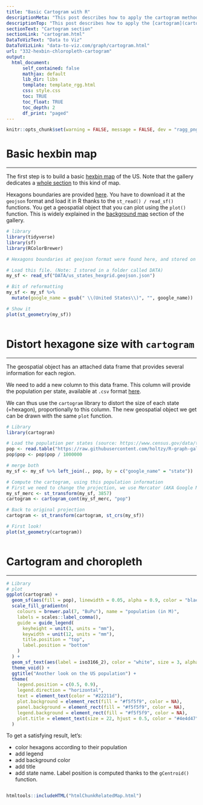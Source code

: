 ```yaml
---
title: "Basic Cartogram with R"
descriptionMeta: "This post describes how to apply the cartogram method to a hexbin map. Each region is represented as a hexagon which size is distorted according to a numeric variable. Reproducible R code provided."
descriptionTop: "This post describes how to apply the [cartogram](cartogram.html) method to a [hexbin map](hexbin-map). Each region is represented as a hexagon which size is distorted according to a numeric variable. It uses the `cartogram` package."
sectionText: "Cartogram section"
sectionLink: "cartogram.html"
DataToVizText: "Data to Viz"
DataToVizLink: "data-to-viz.com/graph/cartogram.html"
url: "332-hexbin-chloropleth-cartogram"
output:
  html_document:
      self_contained: false    
      mathjax: default
      lib_dir: libs
      template: template_rgg.html
      css: style.css
      toc: TRUE
      toc_float: TRUE
      toc_depth: 2
      df_print: "paged"
---
```



```r
knitr::opts_chunk$set(warning = FALSE, message = FALSE, dev = "ragg_png", dpi = 300)
```

<div class="container">




# Basic hexbin map
***

<div class = "row">

<div class = "col-md-6  col-sm-12 align-self-center">

The first step is to build a basic [hexbin map](hexbin-map.html) of the US. Note that the gallery dedicates a [whole section](hexbin-map.html) to this kind of map.

Hexagons boundaries are provided [here](https://team.carto.com/u/andrew/tables/andrew.us_states_hexgrid/public/map). You have to download it at the `geojson` format and load it in R thanks to the `st_read() / read_sf()` functions. You get a geospatial object that you can plot using the `plot()` function. This is widely explained in the [background map](map.html) section of the gallery.

</div>


<div class = "col-md-6  col-sm-12">

```r
# library
library(tidyverse)
library(sf)
library(RColorBrewer)

# Hexagons boundaries at geojson format were found here, and stored on my github https://team.carto.com/u/andrew/tables/andrew.us_states_hexgrid/public/map.

# Load this file. (Note: I stored in a folder called DATA)
my_sf <- read_sf("DATA/us_states_hexgrid.geojson.json")

# Bit of reformatting
my_sf <- my_sf %>%
  mutate(google_name = gsub(" \\(United States\\)", "", google_name))

# Show it
plot(st_geometry(my_sf))
```
</div>
</div>



```r
```














# Distort hexagone size with `cartogram` {#carto}
***

<div class = "row">

<div class = "col-md-6  col-sm-12 align-self-center">

The geospatial object has an attached data frame that provides several information for each region.

We need to add a new column to this data frame. This column will provide the population per state, available at `.csv` format [here](https://raw.githubusercontent.com/holtzy/R-graph-gallery/master/DATA/pop_US.csv). 

We can thus use the `cartogram` library to distort the size of each state (=hexagon), proportionally to this column. The new geospatial object we get can be drawn with the same `plot` function.

</div>


<div class = "col-md-6  col-sm-12">

```r
# Library
library(cartogram)

# Load the population per states (source: https://www.census.gov/data/tables/2017/demo/popest/nation-total.html)
pop <- read.table("https://raw.githubusercontent.com/holtzy/R-graph-gallery/master/DATA/pop_US.csv", sep = ",", header = T)
pop$pop <- pop$pop / 1000000

# merge both
my_sf <- my_sf %>% left_join(., pop, by = c("google_name" = "state"))

# Compute the cartogram, using this population information
# First we need to change the projection, we use Mercator (AKA Google Maps, EPSG 3857)
my_sf_merc <- st_transform(my_sf, 3857)
cartogram <- cartogram_cont(my_sf_merc, "pop")

# Back to original projection
cartogram <- st_transform(cartogram, st_crs(my_sf))

# First look!
plot(st_geometry(cartogram))
```
</div>
</div>



```r
```










# Cartogram and choropleth {#choro}
***


```r
# Library
# plot
ggplot(cartogram) +
  geom_sf(aes(fill = pop), linewidth = 0.05, alpha = 0.9, color = "black") +
  scale_fill_gradientn(
    colours = brewer.pal(7, "BuPu"), name = "population (in M)",
    labels = scales::label_comma(),
    guide = guide_legend(
      keyheight = unit(3, units = "mm"),
      keywidth = unit(12, units = "mm"),
      title.position = "top",
      label.position = "bottom"
    )
  ) +
  geom_sf_text(aes(label = iso3166_2), color = "white", size = 3, alpha = 0.6) +
  theme_void() +
  ggtitle("Another look on the US population") +
  theme(
    legend.position = c(0.5, 0.9),
    legend.direction = "horizontal",
    text = element_text(color = "#22211d"),
    plot.background = element_rect(fill = "#f5f5f9", color = NA),
    panel.background = element_rect(fill = "#f5f5f9", color = NA),
    legend.background = element_rect(fill = "#f5f5f9", color = NA),
    plot.title = element_text(size = 22, hjust = 0.5, color = "#4e4d47", margin = margin(b = -0.1, t = 0.4, l = 2, unit = "cm")),
  )
```


To get a satisfying result, let's:

- color hexagons according to their population
- add legend
- add background color
- add title
- add state name. Label position is computed thanks to the `gCentroid()` function.



```r
```








<!-- Close container -->
</div>




```r
htmltools::includeHTML("htmlChunkRelatedMap.html")
```
